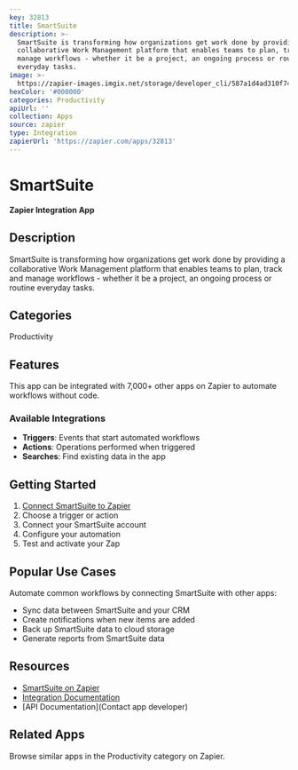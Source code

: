 ```yaml
---
key: 32813
title: SmartSuite
description: >-
  SmartSuite is transforming how organizations get work done by providing a
  collaborative Work Management platform that enables teams to plan, track and
  manage workflows - whether it be a project, an ongoing process or routine
  everyday tasks.
image: >-
  https://zapier-images.imgix.net/storage/developer_cli/587a1d4ad310f746cefb0a68b1312ba0.png?auto=format%2Ccompress&ixlib=python-3.0.0&q=50
hexColor: '#000000'
categories: Productivity
apiUrl: ''
collection: Apps
source: zapier
type: Integration
zapierUrl: 'https://zapier.com/apps/32813'
---
```

# SmartSuite

**Zapier Integration App**

## Description

SmartSuite is transforming how organizations get work done by providing a collaborative Work Management platform that enables teams to plan, track and manage workflows - whether it be a project, an ongoing process or routine everyday tasks.

## Categories

Productivity

## Features

This app can be integrated with 7,000+ other apps on Zapier to automate workflows without code.

### Available Integrations

- **Triggers**: Events that start automated workflows
- **Actions**: Operations performed when triggered
- **Searches**: Find existing data in the app

## Getting Started

1. [Connect SmartSuite to Zapier](https://zapier.com/apps/32813)
2. Choose a trigger or action
3. Connect your SmartSuite account
4. Configure your automation
5. Test and activate your Zap

## Popular Use Cases

Automate common workflows by connecting SmartSuite with other apps:

- Sync data between SmartSuite and your CRM
- Create notifications when new items are added
- Back up SmartSuite data to cloud storage
- Generate reports from SmartSuite data

## Resources

- [SmartSuite on Zapier](https://zapier.com/apps/32813)
- [Integration Documentation](https://zapier.com/apps/32813/integrations)
- [API Documentation](Contact app developer)

## Related Apps

Browse similar apps in the Productivity category on Zapier.

